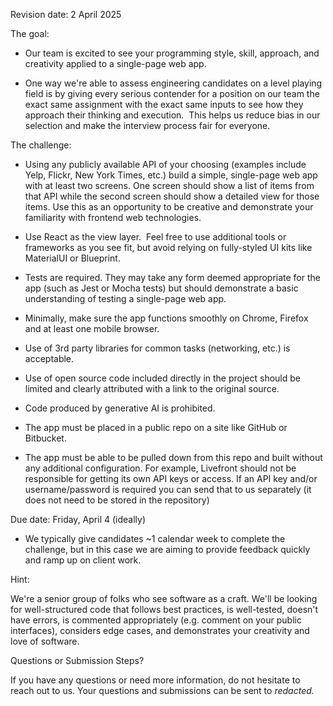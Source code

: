 Revision date: 2 April 2025

The goal:

-   Our team is excited to see your programming style, skill, approach, and creativity applied to a single-page web app.

-   One way we're able to assess engineering candidates on a level playing field is by giving every serious contender for a position on our team the exact same assignment with the exact same inputs to see how they approach their thinking and execution.  This helps us reduce bias in our selection and make the interview process fair for everyone.

The challenge:

-   Using any publicly available API of your choosing (examples include Yelp, Flickr, New York Times, etc.) build a simple, single-page web app with at least two screens. One screen should show a list of items from that API while the second screen should show a detailed view for those items. Use this as an opportunity to be creative and demonstrate your familiarity with frontend web technologies.

-   Use React as the view layer.  Feel free to use additional tools or frameworks as you see fit, but avoid relying on fully-styled UI kits like MaterialUI or Blueprint.  

-   Tests are required. They may take any form deemed appropriate for the app (such as Jest or Mocha tests) but should demonstrate a basic understanding of testing a single-page web app.

-   Minimally, make sure the app functions smoothly on Chrome, Firefox and at least one mobile browser.

-   Use of 3rd party libraries for common tasks (networking, etc.) is acceptable.

-   Use of open source code included directly in the project should be limited and clearly attributed with a link to the original source.

-   Code produced by generative AI is prohibited.

-   The app must be placed in a public repo on a site like GitHub or Bitbucket.

-   The app must be able to be pulled down from this repo and built without any additional configuration. For example, Livefront should not be responsible for getting its own API keys or access. If an API key and/or username/password is required you can send that to us separately (it does not need to be stored in the repository)

Due date: Friday, April 4 (ideally)

-   We typically give candidates ~1 calendar week to complete the challenge, but in this case we are aiming to provide feedback quickly and ramp up on client work. 

Hint: 

We're a senior group of folks who see software as a craft. We'll be looking for well-structured code that follows best practices, is well-tested, doesn't have errors, is commented appropriately (e.g. comment on your public interfaces), considers edge cases, and demonstrates your creativity and love of software.

Questions or Submission Steps?

If you have any questions or need more information, do not hesitate to reach out to us. Your questions and submissions can be sent to *redacted.*